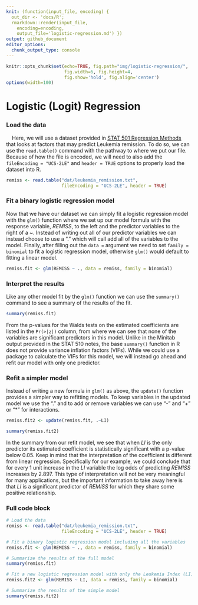 ```yaml
---
knit: (function(input_file, encoding) {
  out_dir <- 'docs/R';
  rmarkdown::render(input_file,
    encoding=encoding,
    output_file='logistic-regression.md') })
output: github_document
editor_options:
  chunk_output_type: console
---
```

  
```r
knitr::opts_chunk$set(echo=TRUE, fig.path="img/logistic-regression/",
                      fig.width=6, fig.height=4,
                      fig.show='hold', fig.align='center')
options(width=100)
```

# Logistic (Logit) Regression

### Load the data

&nbsp;&nbsp;&nbsp;&nbsp;Here, we will use a dataset provided in [STAT 501 Regression Methods](https://online.stat.psu.edu/stat501/lesson/15/15.1) that looks at factors that may predict Leukemia remission. To do so, we can use the `read.table()` command with the pathway to where we put our file. Because of how the file is encoded, we will need to also add the `fileEncoding = "UCS-2LE"` and `header = TRUE` options to properly load the dataset into R.

```r
remiss <- read.table("dat/leukemia_remission.txt",
                     fileEncoding = "UCS-2LE", header = TRUE)
```

### Fit a binary logistic regression model

Now that we have our dataset we can simply fit a logistic regression model with the `glm()` function where we set up our model formula with the response variable, *REMISS*, to the left and the predictor variables to the right of a *~*. Instead of writing out all of our predictor variables we can instead choose to use a "." which will call add all of the variables to the model. Finally, after filling out the `data =` argument we need to set `family = binomial` to fit a logistic regression model, otherwise `glm()` would default to fitting a linear model.

```r
remiss.fit <- glm(REMISS ~ ., data = remiss, family = binomial)
```

### Interpret the results

Like any other model fit by the `glm()` function we can use the `summary()` command to see a summary of the results of the fit.

```r
summary(remiss.fit)
```

From the p-values for the Walds tests on the estimated coefficients are listed in the `Pr(>|z|)` column, from where we can see that none of the variables are significant predictors in this model. Unlike in the Minitab output provided in the STAT 510 notes, the base `summary()` function in R does not provide variance inflation factors (VIFs). While we could use a package to calculate the VIFs for this model, we will instead go ahead and refit our model with only one predictor.

### Refit a simpler model

Instead of writing a new formula in `glm()` as above, the `update()`  function provides a simpler way to refitting models. To keep variables in the updated model we use the "." and to add or remove variables we can use "-" and "+" or "*" for interactions.

```r
remiss.fit2 <- update(remiss.fit, .~LI)

summary(remiss.fit2)
```

In the summary from our refit model, we see that when *LI* is the only predictor its estimated coefficient is statistically significant with a p-value below 0.05. Keep in mind that the interpretation of the coefficient is different from linear regression. Specifically for our example, we could conclude that for every 1 unit increase in the *LI* variable the log odds of predicting *REMISS* increases by 2.897. This type of interpretation will not be very meaningful for many applications, but the important information to take away here is that *LI* is a significant predictor of *REMISS* for which they share some positive relationship.

### Full code block

```r
# Load the data
remiss <- read.table("dat/leukemia_remission.txt",
                     fileEncoding = "UCS-2LE", header = TRUE)

# Fit a binary logistic regression model including all the variables
remiss.fit <- glm(REMISS ~ ., data = remiss, family = binomial)

# Summarize the results of the full model
summary(remiss.fit)

# Fit a new logistic regression model with only the Leukemia Index (LI) variable
remiss.fit2 <- glm(REMISS ~ LI, data = remiss, family = binomial)

# Summarize the results of the simple model
summary(remiss.fit2)
```

